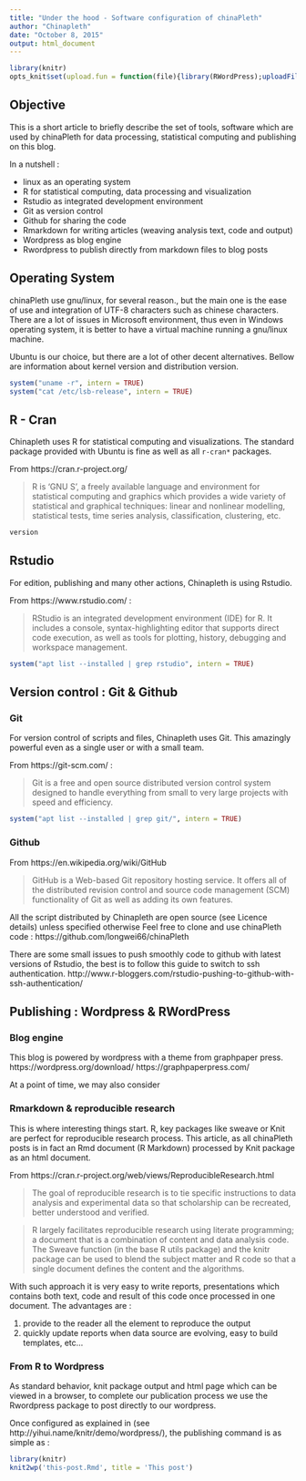 ```yaml
---
title: "Under the hood - Software configuration of chinaPleth"
author: "Chinapleth"
date: "October 8, 2015"
output: html_document
---
```


```r
library(knitr)
opts_knit$set(upload.fun = function(file){library(RWordPress);uploadFile(file)$url;})
```

## Objective
This is a short article to briefly describe the set of tools, software which are used by chinaPleth for data processing, statistical computing and publishing on this blog.

In a nutshell :

- linux as an operating system
- R for statistical computing, data processing and visualization
- Rstudio as integrated development environment
- Git as version control
- Github for sharing the code
- Rmarkdown for writing articles (weaving analysis text, code and output)
- Wordpress as blog engine
- Rwordpress to publish directly from markdown files to blog posts




## Operating System
chinaPleth use gnu/linux, for several reason., but the main one is the ease of use and integration of UTF-8 characters such as chinese characters. There are a lot of issues in Microsoft environment, thus even in Windows operating system, it is better to have a virtual machine running a gnu/linux machine. 

Ubuntu is our choice, but there are a lot of other decent alternatives. Bellow are information about kernel version and distribution version.

```r
system("uname -r", intern = TRUE)
system("cat /etc/lsb-release", intern = TRUE)
```

## R - Cran
Chinapleth uses R for statistical computing and visualizations. The standard package provided with Ubuntu is fine as well as all `r-cran*` packages.

From https://cran.r-project.org/

> R is ‘GNU S’, a freely available language and environment for statistical computing and graphics which provides a wide variety of statistical and graphical techniques: linear and nonlinear modelling, statistical tests, time series analysis, classification, clustering, etc. 

```r
version
```


## Rstudio
For edition, publishing and many other actions, Chinapleth is using Rstudio.

From https://www.rstudio.com/ : 

> RStudio is an integrated development environment (IDE) for R. It includes a console, syntax-highlighting editor that supports direct code execution, as well as tools for plotting, history, debugging and workspace management. 

```r
system("apt list --installed | grep rstudio", intern = TRUE)
```

## Version control : Git & Github
### Git
For version control of scripts and files, Chinapleth uses Git. This amazingly powerful even as a single user or with a small team.

From https://git-scm.com/ :

> Git is a free and open source distributed version control system designed to handle everything from small to very large projects with speed and efficiency. 

```r
system("apt list --installed | grep git/", intern = TRUE)
```

### Github

From https://en.wikipedia.org/wiki/GitHub

> GitHub is a Web-based Git repository hosting service. It offers all of the distributed revision control and source code management (SCM) functionality of Git as well as adding its own features.

All the script distributed by Chinapleth are open source (see Licence details) unless specified otherwise
Feel free to clone and use chinaPleth code :
https://github.com/longwei66/chinaPleth

There are some small issues to push smoothly code to github with latest versions of Rstudio, the best is to follow this guide to switch to ssh authentication. 
http://www.r-bloggers.com/rstudio-pushing-to-github-with-ssh-authentication/


## Publishing : Wordpress & RWordPress
### Blog engine
This blog is powered by wordpress with a theme from graphpaper press.
https://wordpress.org/download/
https://graphpaperpress.com/

At a point of time, we may also consider 

### Rmarkdown & reproducible research
This is where interesting things start. R, key packages like sweave or Knit are perfect for reproducible research process. This article, as all chinaPleth posts is in fact an Rmd document (R Markdown) processed by Knit package as an html document.

From https://cran.r-project.org/web/views/ReproducibleResearch.html 

> The goal of reproducible research is to tie specific instructions to data analysis and experimental data so that scholarship can be recreated, better understood and verified. 

> R largely facilitates reproducible research using literate programming; a document that is a combination of content and data analysis code. The Sweave function (in the base R utils package) and the knitr package can be used to blend the subject matter and R code so that a single document defines the content and the algorithms. 

With such approach it is very easy to write reports, presentations which contains both text, code and result of this code once processed in one document. The advantages are : 

1. provide to the reader all the element to reproduce the output
2. quickly update reports when data source are evolving, easy to build templates, etc...

### From R to Wordpress
As standard behavior, knit package output and html page which can be viewed in a browser, to complete our publication process we use the Rwordpress package to post directly to our wordpress.

Once configured as explained in (see http://yihui.name/knitr/demo/wordpress/), the publishing command is as simple as :
```r
library(knitr)
knit2wp('this-post.Rmd', title = 'This post')
```















